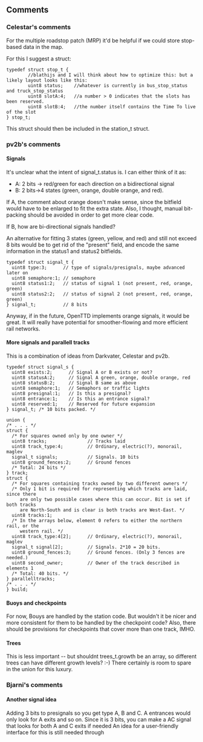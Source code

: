==Comments==

=== Celestar's comments ===

For the multiple roadstop patch (MRP) it'd be helpful if we could store stop-based data in the map.

For this I suggest a struct:

<pre>
typedef struct stop_t {
        //blathijs and I will think about how to optimize this: but a likely layout looks like this:
        uint8 status;    //whatever is currently in bus_stop_status and truck_stop_status
        uint8 slotA:4;   //a number > 0 indicates that the slots has been reserved. 
        uint8 slotB:4;   //the number itself contains the Time To live of the slot
} stop_t;
</pre>

This struct should then be included in the station_t struct.

=== pv2b's comments ===
==== Signals ====
It's unclear what the intent of signal_t.status is. I can either think of it as:

*A: 2 bits -> red/green for each direction on a bidirectional signal
*B: 2 bits->4 states (green, orange, double orange, and red).

If A, the comment about orange doesn't make sense, since the bitfield would have to be enlarged to fit the extra state. Also, I thought, manual bit-packing should be avoided in order to get more clear code.

If B, how are bi-directional signals handled?

An alternative for fitting 3 states (green, yellow, and red) and still not exceed 8 bits would be to get rid of the "present" field, and encode the same information in the status1 and status2 bitfields.

<pre>
typedef struct signal_t {
  uint8 type:3;      // type of signals/presignals, maybe advanced later on
  uint8 semaphore:1; // semaphore
  uint8 status1:2;   // status of signal 1 (not present, red, orange, green)
  uint8 status2:2;   // status of signal 2 (not present, red, orange, green)
} signal_t;          // 8 bits
</pre>

Anyway, if in the future, OpenTTD implements orange signals, it would be great. It will really have potential for smoother-flowing and more efficient rail networks.

==== More signals and parallell tracks ====

This is a combination of ideas from Darkvater, Celestar and pv2b.

<pre>
typedef struct signal_s {
  uint8 exists:2;      // Signal A or B exists or not?
  uint8 statusA:2;     // Signal A green, orange, double orange, red
  uint8 statusB:2;     // Signal B same as above
  uint8 semaphore:1;   // Semaphors or traffic lights
  uint8 presignal:1;   // Is this a presignal?
  uint8 entrance:1;    // Is this an entrance signal?
  uint8 reserved:1;    // Reserved for future expansion
} signal_t; /* 10 bits packed. */

union {
/* . . . */
struct {
  /* For squares owned only by one owner */
  uint8 tracks;               // Tracks laid
  uint8 track_type:4;         // Ordinary, electric(?), monorail, maglev
  signal_t signals;           // Signals. 10 bits
  uint8 ground_fences:2;      // Ground fences
  /* Total: 24 bits */
} track;
struct {
  /* For squares containing tracks owned by two different owners */
  /* Only 1 bit is required for representing which tracks are laid, since there
     are only two possible cases where this can occur. Bit is set if both tracks
     are North-South and is clear is both tracks are West-East. */
  uint8 tracks:1;
  /* In the arrays below, element 0 refers to either the northern rail, or the
     western rail. */
  uint8 track_type:4[2];      // Ordinary, electric(?), monorail, maglev
  signal_t signal[2];         // Signals. 2*10 = 20 bits.
  uint8 ground_fences:3;      // Ground fences. (Only 3 fences are needed.)
  uint8 second_owner;         // Owner of the track described in elements 1
  /* Total: 40 bits. */
} parallelltracks;
/* . . . */
} build;
</pre>

==== Buoys and checkpoints ====
For now, Bouys are handled by the station code. But wouldn't it be nicer and more consistent for them to be handled by the checkpoint code? Also, there should be provisions for checkpoints that cover more than one track, IMHO.

==== Trees ====
This is less important -- but shouldnt trees_t.growth be an array, so different trees can have different growth levels? :-) There certainly is room to spare in the union for this luxury.

=== Bjarni's comments ===

==== Another signal idea ====
Adding 3 bits to presignals so you get type A, B and C. A entrances would only look for A exits and so on. Since it is 3 bits, you can make a AC signal that looks for both A and C exits if needed
An idea for a user-friendly interface for this is still needed through